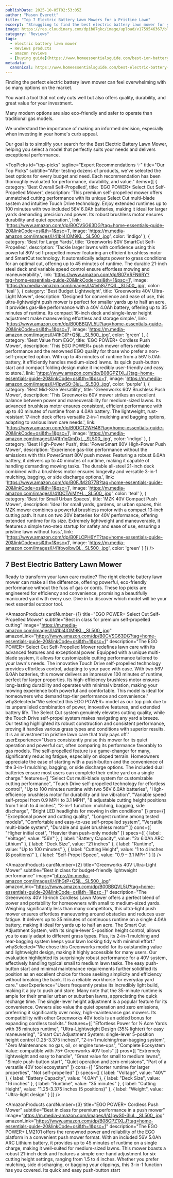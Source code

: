```yaml
---
publishDate: 2025-10-05T02:53:05Z
author: "Mason Everett"
title: "Top 7 Electric Battery Lawn Mowers for a Pristine Lawn"
excerpt: "Struggling to find the best electric battery lawn mower for your yard? We tested top models to help you choose a powerful, eco-friendly solution for a perfect lawn."
image: https://res.cloudinary.com/dpib87gkc/image/upload/v1759546367/blog_image_1759546367_ujl0yb.webp
category: "Reviews"
tags:
  - electric battery lawn mower
  - Reviews products
  - amazon reviews
  - [buying guide](https://www.homeessentialsguide.com/best-ion-battery-lawn-mower)
metadata:
  canonical: https://www.homeessentialsguide.com/best-electric-battery-lawn-mower
---
```



<p>Finding the perfect electric battery lawn mower can feel overwhelming with so many options on the market.</p>
<p>You want a tool that not only cuts well but also offers quality, durability, and great value for your investment.</p>
<p>Many modern options are also eco-friendly and safer to operate than traditional gas models.</p>
<p>We understand the importance of making an informed decision, especially when investing in your home's curb appeal.</p>
<p>Our goal is to simplify your search for the Best Electric Battery Lawn Mower, helping you select a model that perfectly suits your needs and delivers exceptional performance.</p>

<TopPicks
  id="top-picks"
  tagline="Expert Recommendations ✨"
  title="Our Top Picks"
  subtitle="After testing dozens of products, we've selected the best options for every budget and need. Each recommendation has been thoroughly evaluated for performance, durability, and value."
  items={[
    {
      category: 'Best Overall Self-Propelled',
      title: 'EGO POWER+ Select Cut Self-Propelled Mower',
      description: 'This premium self-propelled mower offers unmatched cutting performance with its unique Select Cut multi-blade system and intuitive Touch Drive technology. Enjoy extended runtimes up to 100 minutes with two included 56V 6.0Ah batteries, making it ideal for larger yards demanding precision and power. Its robust brushless motor ensures durability and quiet operation.',
      link: 'https://www.amazon.com/dp/B0CVSG63DG?tag=home-essentials-guide-20&linkCode=osi&th=1&psc=1',
      image: 'https://m.media-amazon.com/images/I/41bI4lOM9KL._SL500_.jpg',
      color: 'indigo'
    },
    {
      category: 'Best for Large Yards',
      title: 'Greenworks 80V SmartCut Self-Propelled',
      description: 'Tackle larger lawns with confidence using this powerful 80V self-propelled mower featuring an efficient brushless motor and SmartCut technology. It automatically adapts power to grass conditions for an optimal cut, offering up to 45 minutes of runtime. The durable 21-inch steel deck and variable speed control ensure effortless mowing and maneuverability.',
      link: 'https://www.amazon.com/dp/B07VRFN6RY?tag=home-essentials-guide-20&linkCode=osi&th=1&psc=1',
      image: 'https://m.media-amazon.com/images/I/41vh8j7YQlL._SL500_.jpg',
      color: 'teal'
    },
    {
      category: 'Best Budget Lightweight',
      title: 'Greenworks 40V Ultra-Light Mower',
      description: 'Designed for convenience and ease of use, this ultra-lightweight push mower is perfect for smaller yards up to half an acre. It provides gas-like performance with a 40V 4.0Ah battery, offering up to 35 minutes of runtime. Its compact 16-inch deck and single-lever height adjustment make maneuvering effortless and storage simple.',
      link: 'https://www.amazon.com/dp/B00BBQVL5U?tag=home-essentials-guide-20&linkCode=osi&th=1&psc=1',
      image: 'https://m.media-amazon.com/images/I/41hGtP+Q5jL._SL500_.jpg',
      color: 'green'
    },
    {
      category: 'Best Value from EGO',
      title: 'EGO POWER+ Cordless Push Mower',
      description: 'This EGO POWER+ push mower offers reliable performance and the renowned EGO quality for those who prefer a non-self-propelled option. With up to 45 minutes of runtime from a 56V 5.0Ah battery, it efficiently handles medium-sized lawns. Its quick push-button start and compact folding design make it incredibly user-friendly and easy to store.',
      link: 'https://www.amazon.com/dp/B08GPZ1XLJ?tag=home-essentials-guide-20&linkCode=osi&th=1&psc=1',
      image: 'https://m.media-amazon.com/images/I/41pwS0-3luL._SL500_.jpg',
      color: 'purple'
    },
    {
      category: 'Best Mid-Size Versatility',
      title: 'Greenworks 60V Brushless Push Mower',
      description: 'This Greenworks 60V mower strikes an excellent balance between power and maneuverability for medium-sized lawns. Its advanced brushless motor ensures consistent, efficient performance with up to 40 minutes of runtime from a 4.0Ah battery. The lightweight, rust-resistant 17-inch deck offers versatile 2-in-1 mulching and bagging options, adapting to various lawn care needs.',
      link: 'https://www.amazon.com/dp/B0DC12WH48?tag=home-essentials-guide-20&linkCode=osi&th=1&psc=1',
      image: 'https://m.media-amazon.com/images/I/41fn1qQmDxL._SL500_.jpg',
      color: 'indigo'
    },
    {
      category: 'Best High-Power Push',
      title: 'PowerSmart 80V High-Power Push Mower',
      description: 'Experience gas-like performance without the emissions with this PowerSmart 80V push mower. Featuring a robust 6.0Ah battery, it delivers up to 40 minutes of runtime, making it capable of handling demanding mowing tasks. The durable all-steel 21-inch deck combined with a brushless motor ensures longevity and versatile 3-in-1 mulching, bagging, or side discharge options.',
      link: 'https://www.amazon.com/dp/B0FJM2G77B?tag=home-essentials-guide-20&linkCode=osi&th=1&psc=1',
      image: 'https://m.media-amazon.com/images/I/41QCTAiMY+L._SL500_.jpg',
      color: 'teal'
    },
    {
      category: 'Best for Small Urban Spaces',
      title: 'MZK 40V Compact Push Mower',
      description: 'Ideal for small yards, gardens, or urban spaces, this MZK mower combines a powerful brushless motor with a compact 13-inch cutting path. It runs on two 20V batteries for 40V performance, offering extended runtime for its size. Extremely lightweight and maneuverable, it features a simple two-step startup for safety and ease of use, ensuring a pristine lawn without fuss.',
      link: 'https://www.amazon.com/dp/B0FLCPH6YT?tag=home-essentials-guide-20&linkCode=osi&th=1&psc=1',
      image: 'https://m.media-amazon.com/images/I/41tbyoibwQL._SL500_.jpg',
      color: 'green'
    }
  ]}
/>

## 7 Best Electric Battery Lawn Mower

Ready to transform your lawn care routine? The right electric battery lawn mower can make all the difference, offering powerful, eco-friendly performance without the fuss of gas or cords. These top picks are engineered for efficiency and convenience, promising a beautifully manicured yard with every use. Dive in to discover which model will be your next essential outdoor tool.

<AmazonProducts
  cardNumber={1}
  title="EGO POWER+ Select Cut Self-Propelled Mower"
  subtitle="Best in class for premium self-propelled cutting"
  image="https://m.media-amazon.com/images/I/41bI4lOM9KL._SL500_.jpg"
  amazonLink="https://www.amazon.com/dp/B0CVSG63DG?tag=home-essentials-guide-20&linkCode=osi&th=1&psc=1"
  description="The EGO POWER+ Select Cut Self-Propelled Mower redefines lawn care with its advanced features and exceptional power. Equipped with a unique multi-blade system, it allows for customizable cutting performance tailored to your lawn's needs. The innovative Touch Drive self-propelled technology provides effortless control, adapting to your pace with ease. With two 56V 6.0Ah batteries, this mower delivers an impressive 100 minutes of runtime, perfect for larger properties. Its high-efficiency brushless motor ensures long-lasting durability and operates with minimal vibration, making your mowing experience both powerful and comfortable. This model is ideal for homeowners who demand top-tier performance and convenience."
  whySelected="We selected this EGO POWER+ model as our top pick due to its unparalleled combination of power, innovative features, and extended battery life. The Select Cut system genuinely elevates cutting quality, while the Touch Drive self-propel system makes navigating any yard a breeze. Our testing highlighted its robust construction and consistent performance, proving it handles various grass types and conditions with superior results. It is an investment in pristine lawn care that truly pays off."
  userExperience="Users consistently praise this mower for its quiet operation and powerful cut, often comparing its performance favorably to gas models. The self-propelled feature is a game-changer for many, significantly reducing fatigue, especially on sloped terrain. Homeowners appreciate the ease of starting with a push-button and the convenience of the 3-in-1 mulching, bagging, or side discharge options. The included dual batteries ensure most users can complete their entire yard on a single charge."
  features={[
    "Select Cut multi-blade system for customizable cutting performance",
    "Touch Drive self-propelled technology for effortless control",
    "Up to 100 minutes runtime with two 56V 6.0Ah batteries",
    "High-efficiency brushless motor for durability and low vibration",
    "Variable speed self-propel from 0.9 MPH to 3.1 MPH",
    "8 adjustable cutting height positions from 1 inch to 4 inches",
    "3-in-1 function: mulching, bagging, side discharge",
    "Bright LED headlights for mowing in dim conditions"
  ]}
  pros={[
    "Exceptional power and cutting quality",
    "Longest runtime among tested models",
    "Comfortable and easy-to-use self-propelled system",
    "Versatile multi-blade system",
    "Durable and quiet brushless motor"
  ]}
  cons={[
    "Higher initial cost",
    "Heavier than push-only models"
  ]}
  specs={[
    { label: "Voltage", value: "56V" },
    { label: "Battery Capacity", value: "2x 6.0Ah ARC Lithium" },
    { label: "Deck Size", value: "21 inches" },
    { label: "Runtime", value: "Up to 100 minutes" },
    { label: "Cutting Height", value: "1 to 4 inches (8 positions)" },
    { label: "Self-Propel Speed", value: "0.9 – 3.1 MPH" }
  ]}
/>

<AmazonProducts
  cardNumber={2}
  title="Greenworks 40V Ultra-Light Mower"
  subtitle="Best in class for budget-friendly lightweight performance"
  image="https://m.media-amazon.com/images/I/41hGtP+Q5jL._SL500_.jpg"
  amazonLink="https://www.amazon.com/dp/B00BBQVL5U?tag=home-essentials-guide-20&linkCode=osi&th=1&psc=1"
  description="The Greenworks 40V 16-inch Cordless Lawn Mower offers a perfect blend of power and portability for homeowners with small to medium-sized yards. Weighing significantly less than many competitors, this ultra-light push mower ensures effortless maneuvering around obstacles and reduces user fatigue. It delivers up to 35 minutes of continuous runtime on a single 4.0Ah battery, making it ideal for yards up to half an acre. The Smart Cut Adjustment System, with its single-lever 5-position height control, allows you to easily adapt to different grass types. Plus, its 2-in-1 mulching and rear-bagging system keeps your lawn looking tidy with minimal effort."
  whySelected="We chose this Greenworks model for its outstanding value and lightweight design, making it highly accessible for many users. Our evaluation highlighted its surprisingly robust performance for a 40V system, effectively handling typical small to medium lawn tasks. The easy push-button start and minimal maintenance requirements further solidified its position as an excellent choice for those seeking simplicity and efficiency without breaking the bank. It is a reliable workhorse for everyday yard care."
  userExperience="Users frequently praise its incredibly light build, making it a joy to push and store. Many note that the 35-minute runtime is ample for their smaller urban or suburban lawns, appreciating the quick recharge time. The single-lever height adjustment is a popular feature for its convenience. Owners also value the quiet operation and zero emissions, preferring it significantly over noisy, high-maintenance gas mowers. Its compatibility with other Greenworks 40V tools is an added bonus for expanding cordless toolkits."
  features={[
    "Effortless Power for ½ Acre Yards with 35 minutes runtime",
    "Ultra-Lightweight Design (35% lighter) for easy maneuvering",
    "Smart Cut Adjustment System: single-lever 5-position height control (1.25-3.375 inches)",
    "2-in-1 mulching/rear-bagging system",
    "Zero Maintenance: no gas, oil, or engine tune-ups",
    "Complete Ecosystem Value: compatible with 75+ Greenworks 40V tools"
  ]}
  pros={[
    "Extremely lightweight and easy to handle",
    "Great value for small to medium lawns",
    "Simple push-button start",
    "Quiet operation and zero emissions",
    "Part of a versatile 40V tool ecosystem"
  ]}
  cons={[
    "Shorter runtime for larger properties",
    "Not self-propelled"
  ]}
  specs={[
    { label: "Voltage", value: "40V" },
    { label: "Battery Capacity", value: "4.0Ah" },
    { label: "Deck Size", value: "16 inches" },
    { label: "Runtime", value: "35 minutes" },
    { label: "Cutting Height", value: "1.25-3.375 inches (5 positions)" },
    { label: "Weight", value: "Ultra-light design" }
  ]}
/>

<AmazonProducts
  cardNumber={3}
  title="EGO POWER+ Cordless Push Mower"
  subtitle="Best in class for premium performance in a push mower"
  image="https://m.media-amazon.com/images/I/41pwS0-3luL._SL500_.jpg"
  amazonLink="https://www.amazon.com/dp/B08GPZ1XLJ?tag=home-essentials-guide-20&linkCode=osi&th=1&psc=1"
  description="The EGO POWER+ LM2101 offers the renowned power and reliability of the EGO platform in a convenient push mower format. With an included 56V 5.0Ah ARC Lithium battery, it provides up to 45 minutes of runtime on a single charge, making it well-suited for medium-sized lawns. This mower boasts a robust 21-inch deck and features a simple one-hand adjustment for six cutting height settings, ranging from 1.5 to 4 inches. Whether you prefer mulching, side discharging, or bagging your clippings, this 3-in-1 function has you covered. Its quick and easy push-button start